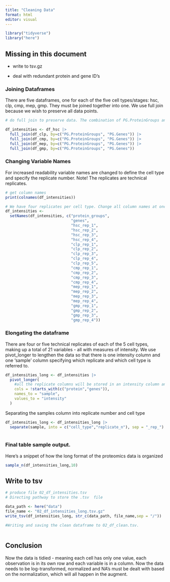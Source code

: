 ```yaml
---
title: "Cleaning Data"
format: html
editor: visual
---
```


```r
library("tidyverse")
library("here")
```

## Missing in this document

-   write to tsv.gz

-   deal with redundant protein and gene ID's

### Joining Dataframes

There are five dataframes, one for each of the five cell types/stages: hsc, clp, cmp, mep, gmp. They must be joined together into one. We use full join because we wish to preserve all data points.

```r

# do full join to preserve data. The combination of PG.ProteinGroups and PG.Genes is the same for all data frames, so we join by both columns

df_intensities <- df_hsc |> 
  full_join(df_clp, by=c("PG.ProteinGroups", "PG.Genes")) |> 
  full_join(df_cmp, by=c("PG.ProteinGroups", "PG.Genes")) |> 
  full_join(df_mep, by=c("PG.ProteinGroups", "PG.Genes")) |>
  full_join(df_gmp, by=c("PG.ProteinGroups", "PG.Genes")) 


```

### Changing Variable Names

For increased readability variable names are changed to define the cell type and specify the replicate number. Note! The replicates are technical replicates.

```r
# get column names
print(colnames(df_intensities))

# We have four replicates per cell type. Change all column names at once for easier readability.
df_intensities <- 
  setNames(df_intensities, c("protein_groups",
                             "genes",
                             "hsc_rep_1",
                             "hsc_rep_2",
                             "hsc_rep_3",
                             "hsc_rep_4",
                             "clp_rep_1",
                             "clp_rep_2",
                             "clp_rep_3",
                             "clp_rep_4",
                             "clp_rep_5",
                             "cmp_rep_1",
                             "cmp_rep_2",
                             "cmp_rep_3",
                             "cmp_rep_4",
                             "mep_rep_1",
                             "mep_rep_2",
                             "mep_rep_3",
                             "mep_rep_4",
                             "gmp_rep_1",
                             "gmp_rep_2",
                             "gmp_rep_3",
                             "gmp_rep_4"))
```

### Elongating the dataframe

There are four or five technical replicates of each of the 5 cell types, making up a total of 21 variables - all with measures of intensity. We use pivot_longer to lengthen the data so that there is one intensity column and one 'sample' column specifying which replicate and which cell type is referred to.

```r
df_intensities_long <- df_intensities |> 
  pivot_longer(
    #all the replicate columns will be stored in an intensity column and a sample column
    cols = !starts_with(c("protein","genes")), 
    names_to = "sample", 
    values_to = "intensity"
  )
```

Separating the samples column into replicate number and cell type

```r
df_intensities_long <- df_intensities_long |> 
  separate(sample, into = c("cell_type","replicate_n"), sep = "_rep_")
  

```

### Final table sample output.

Here's a snippet of how the long format of the proteomics data is organized

```r
sample_n(df_intensities_long,10)

```

## Write to tsv

```r

# produce file 02_df_intensities.tsv
# Directing pathway to store the .tsv  file

data_path <- here("data")
file_name <- "02_df_intensities_long.tsv.gz"
write_tsv(df_intensities_long, str_c(data_path, file_name,sep = "/"))

#Writing and saving the clean dataframe to 02_df_clean.tsv.



```

## Conclusion

Now the data is tidied - meaning each cell has only one value, each observation is in its own row and each variable is in a column. Now the data needs to be log-transformed, normalized and NA's must be dealt with based on the normalization, which will all happen in the augment.
